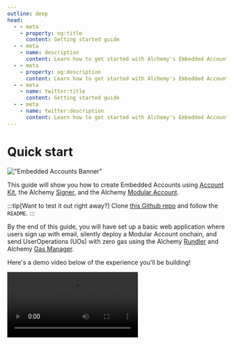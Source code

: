 ```yaml
---
outline: deep
head:
  - - meta
    - property: og:title
      content: Getting started guide
  - - meta
    - name: description
      content: Learn how to get started with Alchemy's Embedded Accounts using Account Kit and the Alchemy Signer, Modular Account, Rundler and Gas Manager.
  - - meta
    - property: og:description
      content: Learn how to get started with Alchemy's Embedded Accounts using Account Kit and the Alchemy Signer, Modular Account, Rundler and Gas Manager.
  - - meta
    - name: twitter:title
      content: Getting started guide
  - - meta
    - name: twitter:description
      content: Learn how to get started with Alchemy's Embedded Accounts using Account Kit and the Alchemy Signer, Modular Account, Rundler and Gas Manager.
---
```


# Quick start

!["Embedded Accounts Banner"](/images/getting-started/embedded-accounts-banner.png)

This guide will show you how to create Embedded Accounts using [Account Kit](https://accountkit.alchemy.com/resources/terms.html#account-kit), the Alchemy [Signer](https://accountkit.alchemy.com/resources/terms.html#signer), and the Alchemy [Modular Account](https://accountkit.alchemy.com/resources/terms.html#modular-account).

:::tip[Want to test it out right away?]
Clone [this Github repo](https://github.com/alchemyplatform/embedded-accounts-quickstart) and follow the `README`.
:::

By the end of this guide, you will have set up a basic web application where users sign up with email, silently deploy a Modular Account onchain, and send UserOperations (UOs) with zero gas using the Alchemy [Rundler](https://accountkit.alchemy.com/resources/terms.html#bundler) and Alchemy [Gas Manager](https://accountkit.alchemy.com/resources/terms.html#gas-manager).

Here's a demo video below of the experience you'll be building!

<video src="/videos/embedded-accounts-full.mp4" controls></video>
